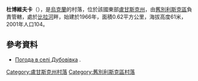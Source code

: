 {{coord|49|21|42|N|38|51|13|E|scale:100000|display=title}}

'''杜博維夫卡'''（{{lang-uk|Дубовівка}}），是[[烏克蘭|烏克蘭]]的村落，位於該國東部[[盧甘斯克州|盧甘斯克州]]，由[[舊別利斯克區|舊別利斯克區]]負責管轄，處於[[比拉河_(艾達爾河右支流)|比拉河]]畔，始建於1966年，面積0.62平方公里，海拔高度61米，2001年人口104。

==參考資料==
* [http://weather.in.ua/ua/lyganskaja/7442 Погода в селі Дубовівка] {{Wayback|url=http://weather.in.ua/ua/lyganskaja/7442 |date=20160305103304 }}.

{{DEFAULTSORT:Дубовівка}}
[[Category:盧甘斯克州村落|Category:盧甘斯克州村落]]
[[Category:舊別利斯克區村落|Category:舊別利斯克區村落]]


{{Luhansk-geo-stub}}